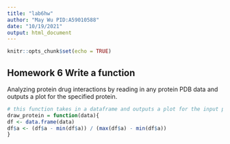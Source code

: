 ```yaml
---
title: "lab6hw"
author: "May Wu PID:A59010588"
date: "10/19/2021"
output: html_document
---
```


```r
knitr::opts_chunk$set(echo = TRUE)
```

## Homework 6 Write a function

Analyzing protein drug interactions by reading in any protein PDB data and outputs a plot for the specified protein.

```r
# this function takes in a dataframe and outputs a plot for the input protein
draw_protein = function(data){
df <- data.frame(data)
df$a <- (df$a - min(df$a)) / (max(df$a) - min(df$a))
}
```




